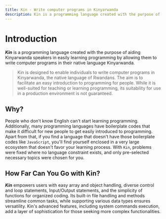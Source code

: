 ```yaml
---
title: Kin - Write computer programs in Kinyarwanda
description: Kin is a programming language created with the purpose of aiding Kinyarwanda speakers in easily learning programming by allowing them to write computer programs in their native language <Kinyarwanda>.
---
```


# Introduction

**_Kin_** is a programming language created with the purpose of aiding Kinyarwanda speakers in easily learning programming by allowing them to write computer programs in their native language Kinyarwanda.

> Kin is designed to enable individuals to write computer programs in Kinyarwanda, the native language of Rwandans.
> The aim is to facilitate an easy introduction to programming for people. While it is well-suited for teaching or learning programming, its suitability for use in a production environment is not guaranteed.

## Why?

People who don't know English can't start learning programming.
Additionally, many programming languages have boilerplate codes that make it difficult for new people to get easily introduced to programming.
Apart from that, if you find a language that doesn't have those boilerplate codes like `JavaScript`, you'll find yourself enclosed in a very large ecosystem that doesn't favor your learning process.
With `Kin`, problems were fixed where no language constraint exists, and only pre-selected necessary topics were chosen for you.

## How Far Can You Go with Kin?

**_Kin_** empowers users with easy array and object handling, diverse control and loop statements, Input/Output statements, and the simplicity of functions for organized coding.
Its built-in file handling and methods streamline common tasks, while supporting various data types ensures versatility. Kin's advanced features, including system commands execution, add a layer of sophistication for those seeking more complex functionalities.
